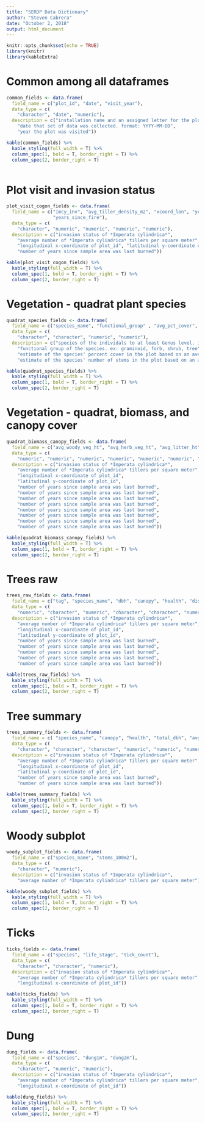 ```yaml
---
title: "SERDP Data Dictionary"
author: "Steven Cabrera"
date: "October 2, 2018"
output: html_document
---
```


```r
knitr::opts_chunk$set(echo = TRUE)
library(knitr)
library(kableExtra)
```

# Common among all dataframes

```r

common_fields <- data.frame(
  field_name = c("plot_id", "date", "visit_year"),
  data_type = c(
    "character", "date", "numeric"),
  description = c("installation name and an assigned letter for the plot",
    "date that set of data was collected. format: YYYY-MM-DD", 
    "year the plot was visited"))

kable(common_fields) %>%
  kable_styling(full_width = T) %>%
  column_spec(1, bold = T, border_right = T) %>%
  column_spec(2, border_right = T)
  

```

# Plot visit and invasion status

```r

plot_visit_cogon_fields <- data.frame(
  field_name = c("imcy_inv", "avg_tiller_density_m2", "xcoord_lon", "ycoord_lat",
                 "years_since_fire"),
  data_type = c(
    "character", "numeric", "numeric", "numeric", "numeric"),
  description = c("invasion status of *Imperata cylindrica*",
    "average number of *Imperata cylindrica* tillers per square meter", 
    "longitudinal x-coordinate of plot_id", "latitudinal y-coordinate of plot_id", 
    "number of years since sample area was last burned"))

kable(plot_visit_cogon_fields) %>%
  kable_styling(full_width = T) %>%
  column_spec(1, bold = T, border_right = T) %>%
  column_spec(2, border_right = T)

```

# Vegetation - quadrat plant species

```r

quadrat_species_fields <- data.frame(
  field_name = c("species_name", "functional_group" , "avg_pct_cover", "num_stems_m2"),
  data_type = c(
    "character", "character", "numeric", "numeric"),
  description = c("species of the individals to at least Genus level. if NA, unable to      identify.",
    "functional group of the species. ex: graminoid, forb, shrub, tree", 
    "estimate of the species' percent cover in the plot based on an average of four square meter quadrats", 
    "estimate of the species' number of stems in the plot based on an average of four square meter quadrats"))

kable(quadrat_species_fields) %>%
  kable_styling(full_width = T) %>%
  column_spec(1, bold = T, border_right = T) %>%
  column_spec(2, border_right = T)

```

# Vegetation - quadrat, biomass, and canopy cover 

```r

quadrat_biomass_canopy_fields <- data.frame(
  field_name = c("avg_woody_veg_ht", "avg_herb_veg_ht", "avg_litter_ht", "avg_pct_green", "avg_pct_litter", "avg_pct_wood_litter", "avg_pct_bare", "avg_standing_fuel_mass_wet_m2", "avg_litter_mass_wet_m2", "avg_standing_fuel_mass_dry_m2", "avg_litter_mass_dry_m2", "avg_pct_canopy_cover"),
  data_type = c(
    "numeric", "numeric", "numeric", "numeric", "numeric", "numeric", "numeric", "numeric", "numeric", "numeric", "numeric", "numeric"),
  description = c("invasion status of *Imperata cylindrica*",
    "average number of *Imperata cylindrica* tillers per square meter", 
    "longitudinal x-coordinate of plot_id", 
    "latitudinal y-coordinate of plot_id", 
    "number of years since sample area was last burned", 
    "number of years since sample area was last burned", 
    "number of years since sample area was last burned", 
    "number of years since sample area was last burned", 
    "number of years since sample area was last burned", 
    "number of years since sample area was last burned", 
    "number of years since sample area was last burned", 
    "number of years since sample area was last burned"))

kable(quadrat_biomass_canopy_fields) %>%
  kable_styling(full_width = T) %>%
  column_spec(1, bold = T, border_right = T) %>%
  column_spec(2, border_right = T)

```

# Trees raw

```r

trees_raw_fields <- data.frame(
  field_name = c("tag", "species_name", "dbh", "canopy", "health", "distance", "azimuth", "height", "char"),
  data_type = c(
    "numeric", "character", "numeric", "character", "character", "numeric", "numeric", "numeric", "numeric"),
  description = c("invasion status of *Imperata cylindrica*",
    "average number of *Imperata cylindrica* tillers per square meter", 
    "longitudinal x-coordinate of plot_id", 
    "latitudinal y-coordinate of plot_id", 
    "number of years since sample area was last burned", 
    "number of years since sample area was last burned", 
    "number of years since sample area was last burned", 
    "number of years since sample area was last burned", 
    "number of years since sample area was last burned"))

kable(trees_raw_fields) %>%
  kable_styling(full_width = T) %>%
  column_spec(1, bold = T, border_right = T) %>%
  column_spec(2, border_right = T)

```

# Tree summary

```r

trees_summary_fields <- data.frame(
  field_name = c( "species_name", "canopy", "health", "total_dbh", "avg_height", "avg_char"),
  data_type = c(
    "character", "character", "character", "numeric", "numeric", "numeric"),
  description = c("invasion status of *Imperata cylindrica*",
    "average number of *Imperata cylindrica* tillers per square meter", 
    "longitudinal x-coordinate of plot_id", 
    "latitudinal y-coordinate of plot_id", 
    "number of years since sample area was last burned", 
    "number of years since sample area was last burned"))

kable(trees_summary_fields) %>%
  kable_styling(full_width = T) %>%
  column_spec(1, bold = T, border_right = T) %>%
  column_spec(2, border_right = T)

```

# Woody subplot

```r

woody_subplot_fields <- data.frame(
  field_name = c("species_name", "stems_100m2"),
  data_type = c(
    "character", "numeric"),
  description = c("invasion status of *Imperata cylindrica*",
    "average number of *Imperata cylindrica* tillers per square meter"))

kable(woody_subplot_fields) %>%
  kable_styling(full_width = T) %>%
  column_spec(1, bold = T, border_right = T) %>%
  column_spec(2, border_right = T)

```

# Ticks

```r

ticks_fields <- data.frame(
  field_name = c("species", "life_stage", "tick_count"),
  data_type = c(
    "character", "character", "numeric"),
  description = c("invasion status of *Imperata cylindrica*",
    "average number of *Imperata cylindrica* tillers per square meter", 
    "longitudinal x-coordinate of plot_id"))

kable(ticks_fields) %>%
  kable_styling(full_width = T) %>%
  column_spec(1, bold = T, border_right = T) %>%
  column_spec(2, border_right = T)

```

# Dung

```r

dung_fields <- data.frame(
  field_name = c("species", "dung1m", "dung2m"),
  data_type = c(
    "character", "numeric", "numeric"),
  description = c("invasion status of *Imperata cylindrica*",
    "average number of *Imperata cylindrica* tillers per square meter", 
    "longitudinal x-coordinate of plot_id"))

kable(dung_fields) %>%
  kable_styling(full_width = T) %>%
  column_spec(1, bold = T, border_right = T) %>%
  column_spec(2, border_right = T)

```
